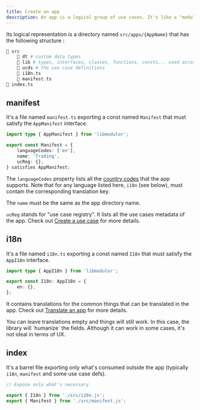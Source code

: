```yaml
---
title: Create an app
description: An app is a logical group of use cases. It's like a "module" (_whatever that means_), inspired by Domain-driven design (DDD) bounded contexts.
---
```


Its logical representation is a directory named `src/apps/{AppName}` that has the following structure :

```sh
📁 src
    📁 dt # custom data types
    📁 lib # types, interfaces, classes, functions, consts... used across multiple use cases
    📁 ucds # the use case definitions
    📄 i18n.ts
    📄 manifest.ts
📄 index.ts
```

## manifest

It's a file named `manifest.ts` exporting a const named `Manifest` that must satisfy the `AppManifest` interface.

```typescript
import type { AppManifest } from 'libmodulor';

export const Manifest = {
    languageCodes: ['en'],
    name: 'Trading',
    ucReg: {},
} satisfies AppManifest;
```

The `languageCodes` property lists all the [country codes](https://en.wikipedia.org/wiki/ISO_3166-1_alpha-2) that the app supports.
Note that for any language listed here, `i18n` (see below), must contain the corresponding translation key.

The `name` must be the same as the app directory name.

`ucReg` stands for "use case registry". It lists all the use cases metadata of the app. Check out [Create a use case](./create-use-case) for more details.

## i18n

It's a file named `i18n.ts` exporting a const named `I18n` that must satisfy the `AppI18n` interface.

```typescript
import type { AppI18n } from 'libmodulor';

export const I18n: AppI18n = {
    en: {},
};
```

It contains translations for the common things that can be translated in the app. Check out [Translate an app](./translate-app) for more details.

<Callout>
    You can leave translations empty and things will still work.
    In this case, the library will `humanize` the fields.
    Although it can work in some cases, it's not ideal in terms of UX.
</Callout>

## index

It's a barrel file exporting only what's consumed outside the app (typically `i18n`, `manifest` and some use case defs).


```typescript
// Expose only what's necessary

export { I18n } from './src/i18n.js';
export { Manifest } from './src/manifest.js';
```

